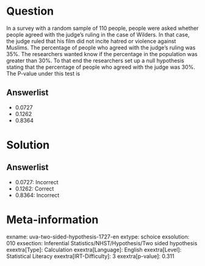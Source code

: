 Question
========

In a survey with a random sample of 110 people, people were asked whether people agreed with the judge's ruling in the case of Wilders. In that case, the judge ruled that his film did not incite hatred or violence against Muslims. The percentage of people who agreed with the judge's ruling was 35%. The researchers wanted know if the percentage in the population was greater than 30%. To that end the researchers set up a null hypothesis stating that the percentage of people who agreed with the judge was 30%. The P-value under this test is

Answerlist
----------

* 0.0727
* 0.1262
* 0.8364

Solution
========

Answerlist
----------

* 0.0727: Incorrect
* 0.1262: Correct
* 0.8364: Incorrect

Meta-information
================
exname: uva-two-sided-hypothesis-1727-en
extype: schoice
exsolution: 010
exsection: Inferential Statistics/NHST/Hypothesis/Two sided hypothesis
exextra[Type]: Calculation
exextra[Language]: English
exextra[Level]: Statistical Literacy
exextra[IRT-Difficulty]: 3
exextra[p-value]: 0.311
